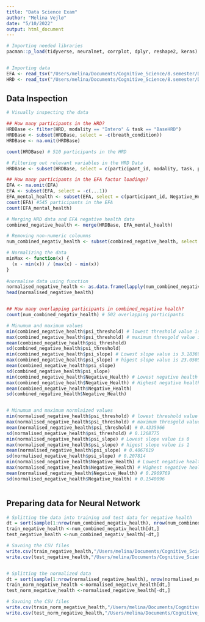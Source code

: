 ```yaml
---
title: "Data Science Exam"
author: "Melina Vejlø"
date: "5/10/2022"
output: html_document
---
```


```r
# Importing needed libraries 
pacman::p_load(tidyverse, neuralnet, corrplot, dplyr, reshape2, keras)


# Importing data 
EFA <- read_tsv("/Users/melina/Documents/Cognitive_Science/8.semester/Data_Science/Exam/GrandEFA_factor_loadings.tsv")
HRD <- read_tsv("/Users/melina/Documents/Cognitive_Science/8.semester/Data_Science/Exam/hrd.tsv")

```


## Data Inspection

```r

# Visually inspecting the data 

## How many participants in the HRD?
HRDBase <- filter(HRD, modality == "Intero" & task == "BaseHRD")
HRDBase <- subset(HRDBase, select = -c(breath_condition))
HRDBase <- na.omit(HRDBase)

count(HRDBase) # 510 participants in the HRD

# Filtering out relevant variables in the HRD Data 
HRDBase <- subset(HRDBase, select = c(participant_id, modality, task, psi_threshold, psi_slope))

``` 

```r
## How many participants in the EFA factor loadings? 
EFA <- na.omit(EFA)
EFA <- subset(EFA, select = -c(...1))
EFA_mental_health <- subset(EFA, select = c(participant_id, Negative_Health))
count(EFA) #545 participants in the EFA 
count(EFA_mental_health)

```

```r

# Merging HRD data and EFA negative health data 
combined_negative_health <- merge(HRDBase, EFA_mental_health)

# Removing non-numeric coloumns
num_combined_negativ_health <- subset(combined_negative_health, select = c(psi_threshold, psi_slope, Negative_Health))

# Normalizing the data 
minMax <- function(x) {
  (x - min(x)) / (max(x) - min(x))
}
 
#normalise data using function
normalised_negative_health <- as.data.frame(lapply(num_combined_negativ_health, minMax))
head(normalised_negative_health)


## How many overlapping participants in combined_negative health?
count(num_combined_negativ_health) # 502 overlapping participants

```

```r

# Minumum and maximum values 
min(combined_negative_health$psi_threshold) # lowest threshold value is -48.53679
max(combined_negative_health$psi_threshold) # maximum thresgold value is 44.46467
mean(combined_negative_health$psi_threshold)
sd(combined_negative_health$psi_threshold)
min(combined_negative_health$psi_slope) # Lowest slope value is 3.183695
max(combined_negative_health$psi_slope) # higest slope value is 23.05056
mean(combined_negative_health$psi_slope)
sd(combined_negative_health$psi_slope)
min(combined_negative_health$Negative_Health) # Lowest negative health value is -1.960253
max(combined_negative_health$Negative_Health) # Highest negative health value is 4.585801
mean(combined_negative_health$Negative_Health)
sd(combined_negative_health$Negative_Health)


# Minumum and maximum normlaized values 
min(normalised_negative_health$psi_threshold) # lowest threshold value is 0
max(normalised_negative_health$psi_threshold) # maximum thresgold value is 1
mean(normalised_negative_health$psi_threshold) # 0.4335966
sd(normalised_negative_health$psi_threshold) # 0.1268775
min(normalised_negative_health$psi_slope) # Lowest slope value is 0
max(normalised_negative_health$psi_slope) # higest slope value is 1
mean(normalised_negative_health$psi_slope) # 0.4067619
sd(normalised_negative_health$psi_slope) # 0.207814
min(normalised_negative_health$Negative_Health) # Lowest negative health value is 0
max(normalised_negative_health$Negative_Health) # Highest negative health value is 1
mean(normalised_negative_health$Negative_Health) # 0.2969769
sd(normalised_negative_health$Negative_Health) # 0.1540096



```


## Preparing data for Neural Network

```r

# Splitting the data into training and test data for negative health
dt = sort(sample(1:nrow(num_combined_negativ_health), nrow(num_combined_negativ_health)*.7))
train_negative_health <-num_combined_negativ_health[dt,]
test_negative_health <-num_combined_negativ_health[-dt,]

# Savning the CSV files 
write.csv(train_negative_health,"/Users/melina/Documents/Cognitive_Science/8.semester/Data_Science/Exam/train_negative_health", row.names = FALSE)
write.csv(test_negative_health,"/Users/melina/Documents/Cognitive_Science/8.semester/Data_Science/Exam/test_negative_health", row.names = FALSE)


# Splitting the normalized data
dt = sort(sample(1:nrow(normalised_negative_health), nrow(normalised_negative_health)*.8))
train_norm_negative_health <-normalised_negative_health[dt,]
test_norm_negative_health <-normalised_negative_health[-dt,]

# Savning the CSV files 
write.csv(train_norm_negative_health,"/Users/melina/Documents/Cognitive_Science/8.semester/Data_Science/Exam/train_norm_negative_health", row.names = FALSE)
write.csv(test_norm_negative_health,"/Users/melina/Documents/Cognitive_Science/8.semester/Data_Science/Exam/test_norm_negative_health", row.names = FALSE)

```
